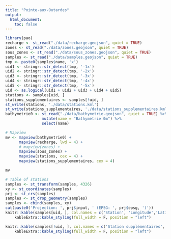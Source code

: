 ```yaml
---
title: "Pointe-aux-Outardes"
output:
  html_document:
    toc: false
---
```


<style type="text/css">
.main-container {
  max-width: 1800px;
  margin-left: auto;
  margin-right: auto;
}
</style>

```r
library(pao)
recharge <- st_read("./data/recharge.geojson", quiet = TRUE)
zones <- st_read("./data/zones.geojson", quiet = TRUE)
sous_zones <- st_read("./data/sous_zones.geojson", quiet = TRUE)
samples <- st_read("./data/samples.geojson", quiet = TRUE)
tmp <- paste0(samples$name, 'x')
uid1 <- stringr::str_detect(tmp, '-1x')
uid2 <- stringr::str_detect(tmp, '-2x')
uid3 <- stringr::str_detect(tmp, '-3x')
uid4 <- stringr::str_detect(tmp, '-4x')
uid5 <- stringr::str_detect(tmp, '-5x')
uid <- as.logical(uid1 + uid2 + uid3 + uid4 + uid5)
stations <- samples[uid, ]
stations_supplementaires <- samples[!uid, ]
st_write(stations, './data/stations.kml')
st_write(stations_supplementaires, './data/stations_supplementaires.kml')
bathymetrie0 <- st_read("./data/bathymetrie.geojson", quiet = TRUE) %>%
                mutate(name = "Bathymétrie 0m") %>%
                select(name)

# Mapview
mv <- mapview(bathymetrie0) +
      mapview(recharge, lwd = 4) +
      # mapview(zones) +
      mapview(sous_zones) +
      mapview(stations, cex = 4) +
      mapview(stations_supplementaires, cex = 4)

mv

# Table of stations
samples <- st_transform(samples, 4326)
xy <- st_coordinates(samples)
prj <- st_crs(samples)
samples <- st_drop_geometry(samples)
samples <- cbind(samples, xy)
cat(paste0('Projection: ', prj$input, ' (EPSG: ', prj$epsg, ')'))
knitr::kable(samples[uid, ], col.names = c('Station', 'Longitude','Latitude'), row.names = FALSE) %>%
    kableExtra::kable_styling(full_width = F, position = "left")

knitr::kable(samples[!uid, ], col.names = c('Station supplémentaires', 'Longitude','Latitude'), row.names = FALSE) %>%
    kableExtra::kable_styling(full_width = F, position = "left")


```
